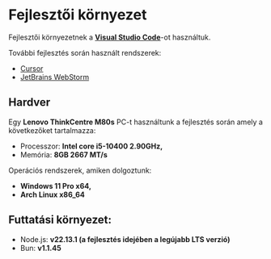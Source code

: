 # Fejlesztői környezet

Fejlesztői környezetnek a [**Visual Studio Code**](https://code.visualstudio.com/)-ot használtuk.

További fejlesztés során használt rendszerek:

- [Cursor](https://www.cursor.com/)
- [JetBrains WebStorm](https://www.cursor.com/)

## Hardver

Egy **Lenovo ThinkCentre M80s** PC-t használtunk a fejlesztés során amely a következőket tartalmazza:

- Processzor: **Intel core i5-10400 2.90GHz,**
- Memória: **8GB 2667 MT/s**

Operációs rendszerek, amiken dolgoztunk:

- **Windows 11 Pro x64,**
- **Arch Linux x86_64**

## Futtatási környezet:

- Node.js: **v22.13.1 (a fejlesztés idejében a legújabb LTS verzió)**
- Bun: **v1.1.45**
